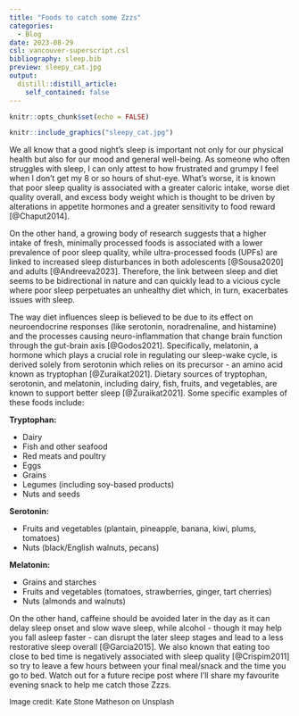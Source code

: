 ```yaml
---
title: "Foods to catch some Zzzs"
categories:
  - Blog
date: 2023-08-29
csl: vancouver-superscript.csl
bibliography: sleep.bib
preview: sleepy_cat.jpg
output:
  distill::distill_article:
    self_contained: false
---
```



```r
knitr::opts_chunk$set(echo = FALSE)
```

```r
knitr::include_graphics("sleepy_cat.jpg")
```

We all know that a good night's sleep is important not only for our physical health but also for our mood and general well-being. As someone who often struggles with sleep, I can only attest to how frustrated and grumpy I feel when I don't get my 8 or so hours of shut-eye. What's worse, it is known that poor sleep quality is associated with a greater caloric intake, worse diet quality overall, and excess body weight which is thought to be driven by alterations in appetite hormones and a greater sensitivity to food reward [@Chaput2014]. 

On the other hand, a growing body of research suggests that a higher intake of fresh, minimally processed foods is associated with a lower prevalence of poor sleep quality, while ultra-processed foods (UPFs) are linked to increased sleep disturbances in both adolescents [@Sousa2020] and adults [@Andreeva2023]. Therefore, the link between sleep and diet seems to be bidirectional in nature and can quickly lead to a vicious cycle where poor sleep perpetuates an unhealthy diet which, in turn, exacerbates issues with sleep.

The way diet influences sleep is believed to be due to its effect on neuroendocrine responses (like serotonin, noradrenaline, and histamine) and the processes causing neuro-inflammation that change brain function through the gut-brain axis [@Godos2021]. Specifically, melatonin, a hormone which plays a crucial role in regulating our sleep-wake cycle, is derived solely from serotonin which relies on its precursor - an amino acid known as tryptophan [@Zuraikat2021]. Dietary sources of tryptophan, serotonin, and melatonin, including dairy, fish, fruits, and vegetables, are known to support better sleep [@Zuraikat2021]. Some specific examples of these foods include:


**Tryptophan:**

* Dairy 
* Fish and other seafood
* Red meats and poultry
* Eggs
* Grains
* Legumes (including soy-based products)
* Nuts and seeds

**Serotonin:**

* Fruits and vegetables (plantain, pineapple, banana, kiwi, plums, tomatoes)
* Nuts (black/English walnuts, pecans)

**Melatonin:**

* Grains and starches
* Fruits and vegetables (tomatoes, strawberries, ginger, tart cherries)
* Nuts (almonds and walnuts)

On the other hand, caffeine should be avoided later in the day as it can delay sleep onset and slow wave sleep, while alcohol - though it may help you fall asleep faster - can disrupt the later sleep stages and lead to a less restorative sleep overall [@Garcia2015]. We also known that eating too close to bed time is negatively associated with sleep quality [@Crispim2011] so try to leave a few hours between your final meal/snack and the time you go to bed. Watch out for a future recipe post where I'll share my favourite evening snack to help me catch those Zzzs.




<font size="2">Image credit: Kate Stone Matheson on Unsplash</font>